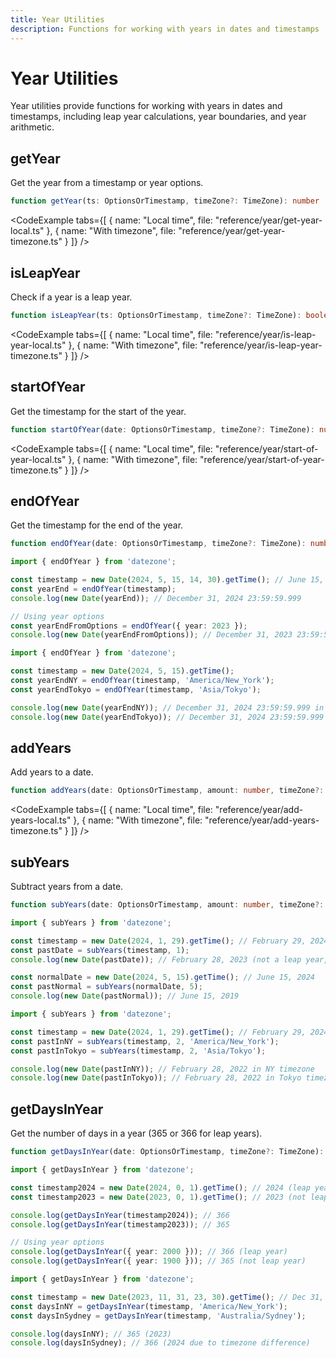 ```yaml
---
title: Year Utilities
description: Functions for working with years in dates and timestamps
---
```




# Year Utilities

Year utilities provide functions for working with years in dates and timestamps, including leap year calculations, year boundaries, and year arithmetic.

## getYear

Get the year from a timestamp or year options.

```typescript
function getYear(ts: OptionsOrTimestamp, timeZone?: TimeZone): number
```

<CodeExample tabs={[
  { name: "Local time", file: "reference/year/get-year-local.ts" },
  { name: "With timezone", file: "reference/year/get-year-timezone.ts" }
]} />

## isLeapYear

Check if a year is a leap year.

```typescript
function isLeapYear(ts: OptionsOrTimestamp, timeZone?: TimeZone): boolean
```

<CodeExample tabs={[
  { name: "Local time", file: "reference/year/is-leap-year-local.ts" },
  { name: "With timezone", file: "reference/year/is-leap-year-timezone.ts" }
]} />

## startOfYear

Get the timestamp for the start of the year.

```typescript
function startOfYear(date: OptionsOrTimestamp, timeZone?: TimeZone): number
```

<CodeExample tabs={[
  { name: "Local time", file: "reference/year/start-of-year-local.ts" },
  { name: "With timezone", file: "reference/year/start-of-year-timezone.ts" }
]} />

## endOfYear

Get the timestamp for the end of the year.

```typescript
function endOfYear(date: OptionsOrTimestamp, timeZone?: TimeZone): number
```

```typescript title="Local time"
import { endOfYear } from 'datezone';

const timestamp = new Date(2024, 5, 15, 14, 30).getTime(); // June 15, 2024 2:30 PM
const yearEnd = endOfYear(timestamp);
console.log(new Date(yearEnd)); // December 31, 2024 23:59:59.999

// Using year options
const yearEndFromOptions = endOfYear({ year: 2023 });
console.log(new Date(yearEndFromOptions)); // December 31, 2023 23:59:59.999
```

```typescript title="With timezone"
import { endOfYear } from 'datezone';

const timestamp = new Date(2024, 5, 15).getTime();
const yearEndNY = endOfYear(timestamp, 'America/New_York');
const yearEndTokyo = endOfYear(timestamp, 'Asia/Tokyo');

console.log(new Date(yearEndNY)); // December 31, 2024 23:59:59.999 in NY timezone
console.log(new Date(yearEndTokyo)); // December 31, 2024 23:59:59.999 in Tokyo timezone
```

## addYears

Add years to a date.

```typescript
function addYears(date: OptionsOrTimestamp, amount: number, timeZone?: TimeZone): number
```

<CodeExample tabs={[
  { name: "Local time", file: "reference/year/add-years-local.ts" },
  { name: "With timezone", file: "reference/year/add-years-timezone.ts" }
]} />

## subYears

Subtract years from a date.

```typescript
function subYears(date: OptionsOrTimestamp, amount: number, timeZone?: TimeZone): number
```

```typescript title="Local time"
import { subYears } from 'datezone';

const timestamp = new Date(2024, 1, 29).getTime(); // February 29, 2024 (leap year)
const pastDate = subYears(timestamp, 1);
console.log(new Date(pastDate)); // February 28, 2023 (not a leap year, so adjusted)

const normalDate = new Date(2024, 5, 15).getTime(); // June 15, 2024
const pastNormal = subYears(normalDate, 5);
console.log(new Date(pastNormal)); // June 15, 2019
```

```typescript title="With timezone"
import { subYears } from 'datezone';

const timestamp = new Date(2024, 1, 29).getTime(); // February 29, 2024
const pastInNY = subYears(timestamp, 2, 'America/New_York');
const pastInTokyo = subYears(timestamp, 2, 'Asia/Tokyo');

console.log(new Date(pastInNY)); // February 28, 2022 in NY timezone
console.log(new Date(pastInTokyo)); // February 28, 2022 in Tokyo timezone
```

## getDaysInYear

Get the number of days in a year (365 or 366 for leap years).

```typescript
function getDaysInYear(date: OptionsOrTimestamp, timeZone?: TimeZone): number
```

```typescript title="Local time"
import { getDaysInYear } from 'datezone';

const timestamp2024 = new Date(2024, 0, 1).getTime(); // 2024 (leap year)
const timestamp2023 = new Date(2023, 0, 1).getTime(); // 2023 (not leap year)

console.log(getDaysInYear(timestamp2024)); // 366
console.log(getDaysInYear(timestamp2023)); // 365

// Using year options
console.log(getDaysInYear({ year: 2000 })); // 366 (leap year)
console.log(getDaysInYear({ year: 1900 })); // 365 (not leap year)
```

```typescript title="With timezone"
import { getDaysInYear } from 'datezone';

const timestamp = new Date(2023, 11, 31, 23, 30).getTime(); // Dec 31, 2023
const daysInNY = getDaysInYear(timestamp, 'America/New_York');
const daysInSydney = getDaysInYear(timestamp, 'Australia/Sydney');

console.log(daysInNY); // 365 (2023)
console.log(daysInSydney); // 366 (2024 due to timezone difference)
``` 